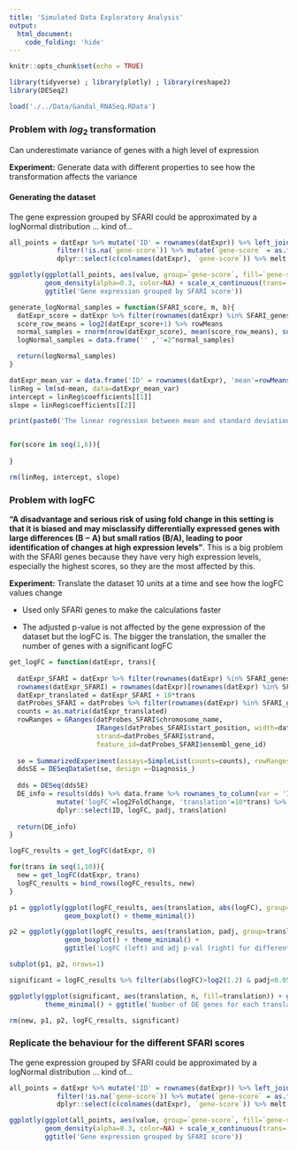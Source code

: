 ```yaml
---
title: 'Simulated Data Exploratory Analysis'
output:
  html_document:
    code_folding: 'hide'
---
```


```r
knitr::opts_chunk$set(echo = TRUE)

library(tidyverse) ; library(plotly) ; library(reshape2)
library(DESeq2)

load('./../Data/Gandal_RNASeq.RData')
```

### Problem with $log_2$ transformation

Can underestimate variance of genes with a high level of expression

**Experiment:** Generate data with different properties to see how the transformation affects the variance

#### Generating the dataset

The gene expression grouped by SFARI could be approximated by a logNormal distribution ... kind of...

```r
all_points = datExpr %>% mutate('ID' = rownames(datExpr)) %>% left_join(SFARI_genes, by='ID') %>%
            filter(!is.na(`gene-score`)) %>% mutate(`gene-score` = as.factor(`gene-score` )) %>% 
            dplyr::select(c(colnames(datExpr), `gene-score`)) %>% melt

ggplotly(ggplot(all_points, aes(value, group=`gene-score`, fill=`gene-score`, color=`gene-score`)) + 
         geom_density(alpha=0.3, color=NA) + scale_x_continuous(trans='log2') + theme_minimal() +
         ggtitle('Gene expression grouped by SFARI score'))
```

```r
generate_logNormal_samples = function(SFARI_score, m, b){
  datExpr_score = datExpr %>% filter(rownames(datExpr) %in% SFARI_genes$ID[SFARI_genes$`gene-score`==SFARI_score])
  score_row_means = log2(datExpr_score+1) %>% rowMeans
  normal_samples = rnorm(nrow(datExpr_score), mean(score_row_means), sd(score_row_means))
  logNormal_samples = data.frame('' ,''=2^normal_samples)

  return(logNormal_samples)
}

datExpr_mean_var = data.frame('ID' = rownames(datExpr), 'mean'=rowMeans(datExpr), 'sd'=apply(datExpr,1,sd))
linReg = lm(sd~mean, data=datExpr_mean_var)
intercept = linReg$coefficients[[1]]
slope = linReg$coefficients[[2]]

print(paste0('The linear regression between mean and standard deviation for the original data has an intercept of ', intercept, ' and a slope of ', slope))


for(score in seq(1,6)){
  
}

rm(linReg, intercept, slope)
```


### Problem with logFC

**"A disadvantage and serious risk of using fold change in this setting is that it is biased and may misclassify differentially expressed genes with large differences (B − A) but small ratios (B/A), leading to poor identification of changes at high expression levels"**. This is a big problem with the SFARI genes because they have very high expression levels, especially the highest scores, so they are the most affected by this.

**Experiment:** Translate the dataset 10 units at a time and see how the logFC values change

- Used only SFARI genes to make the calculations faster

- The adjusted p-value is not affected by the gene expression of the dataset but the logFC is. The bigger the translation, the smaller the number of genes with a significant logFC

```r
get_logFC = function(datExpr, trans){
  
  datExpr_SFARI = datExpr %>% filter(rownames(datExpr) %in% SFARI_genes$ID)
  rownames(datExpr_SFARI) = rownames(datExpr)[rownames(datExpr) %in% SFARI_genes$ID]
  datExpr_translated = datExpr_SFARI + 10*trans
  datProbes_SFARI = datProbes %>% filter(rownames(datExpr) %in% SFARI_genes$ID)
  counts = as.matrix(datExpr_translated)
  rowRanges = GRanges(datProbes_SFARI$chromosome_name,
                      IRanges(datProbes_SFARI$start_position, width=datProbes_SFARI$length),
                      strand=datProbes_SFARI$strand,
                      feature_id=datProbes_SFARI$ensembl_gene_id)
  
  se = SummarizedExperiment(assays=SimpleList(counts=counts), rowRanges=rowRanges, colData=datMeta)
  ddsSE = DESeqDataSet(se, design =~Diagnosis_)
  
  dds = DESeq(ddsSE)
  DE_info = results(dds) %>% data.frame %>% rownames_to_column(var = 'ID') %>%
            mutate('logFC'=log2FoldChange, 'translation'=10*trans) %>% 
            dplyr::select(ID, logFC, padj, translation)
  
  return(DE_info)
}

logFC_results = get_logFC(datExpr, 0)

for(trans in seq(1,10)){
  new = get_logFC(datExpr, trans)
  logFC_results = bind_rows(logFC_results, new)
}

p1 = ggplotly(ggplot(logFC_results, aes(translation, abs(logFC), group=translation, fill=translation)) + 
              geom_boxplot() + theme_minimal())

p2 = ggplotly(ggplot(logFC_results, aes(translation, padj, group=translation, fill=translation)) + 
              geom_boxplot() + theme_minimal() + 
              ggtitle('LogFC (left) and adj p-val (right) for different translations of the data'))

subplot(p1, p2, nrows=1)

significant = logFC_results %>% filter(abs(logFC)>log2(1.2) & padj<0.05) %>%  group_by(translation) %>% tally

ggplotly(ggplot(significant, aes(translation, n, fill=translation)) + geom_bar(stat='identity') +
         theme_minimal() + ggtitle('Number of DE genes for each translation'))

rm(new, p1, p2, logFC_results, significant)
```

### Replicate the behaviour for the different SFARI scores

The gene expression grouped by SFARI could be approximated by a logNormal distribution ... kind of...

```r
all_points = datExpr %>% mutate('ID' = rownames(datExpr)) %>% left_join(SFARI_genes, by='ID') %>%
            filter(!is.na(`gene-score`)) %>% mutate(`gene-score` = as.factor(`gene-score` )) %>% 
            dplyr::select(c(colnames(datExpr), `gene-score`)) %>% melt

ggplotly(ggplot(all_points, aes(value, group=`gene-score`, fill=`gene-score`, color=`gene-score`)) + 
         geom_density(alpha=0.3, color=NA) + scale_x_continuous(trans='log2') + theme_minimal() +
         ggtitle('Gene expression grouped by SFARI score'))

```

<!-- Using just the means of each row instead of the whole information seems to preserve the structure seen above and it makes the distributions a bit smoother. -->
<!-- ```{r, warning=FALSE} -->
<!-- row_means = data.frame('ID' = rownames(datExpr), 'row_means'=rowMeans(datExpr)) %>%  -->
<!--             left_join(SFARI_genes, by='ID') %>% dplyr::select(ID, row_means, `gene-score`) %>% -->
<!--             filter(!is.na(`gene-score`)) %>% mutate(`gene-score` = as.factor(`gene-score` )) -->

<!-- ggplotly(ggplot(row_means, aes(row_means, group=`gene-score`, fill=`gene-score`, color=`gene-score`)) +  -->
<!--          geom_density(alpha=0.3, color=NA) + scale_x_continuous(trans='log2') + theme_minimal() + -->
<!--          ggtitle('Mean gene expression grouped by SFARI score')) -->

<!-- table(row_means$`gene-score`) -->
<!-- ``` -->
<!-- Both groups of Diagnosis could be approximated by a logNormal distribution for each SFARI score as well -->
<!-- ```{r, warning=FALSE} -->
<!-- ASD_CTL_points = datMeta %>% mutate('variable'=paste0('X',datMeta$Dissected_Sample_ID)) %>% -->
<!--                  dplyr::select(variable, Diagnosis_) %>% right_join (all_points, by='variable') -->

<!-- ggplotly(ggplot(ASD_CTL_points, aes(value, group=Diagnosis_, fill=Diagnosis_, color=Diagnosis_)) +  -->
<!--          geom_density(alpha=0.3, color=NA) + scale_x_continuous(trans='log2') + theme_minimal() + -->
<!--          ggtitle('Gene expression grouped by Diagnosis for each SFARI score') + facet_wrap(~`gene-score`, ncol=2)) -->
<!-- ``` -->

<!-- #### Generate artificial distributions for ASD and CTL for each SFARI score -->

<!-- - Transform the data into logarithmic scale -->
<!-- - Calculate the mean and variance of each Diagnosis and SFARI score group -->
<!-- - Generate a new dataset with random samples selected from these distributions -->

<!-- ```{r} -->
<!-- log2(datExpr+1) -->
<!-- ``` -->





